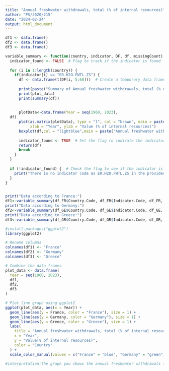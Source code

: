 ---
title: "Annual freshwater withdrawals, total (% of internal resources)"
author: "PS/2020/215"
date: "2024-02-24"
output: html_document
---
```{r}
df1 <- data.frame()
df2 <- data.frame()
df3 <- data.frame()

variable_summary <- function(country, indicator, DF, df, missingCount) {
  indicator_found <- FALSE  # Flag to track if the indicator is found
  
  for (i in 1:length(country)) {
    if(indicator[i] == "ER.H2O.FWTL.ZS") {
      df <- data.frame(t(DF[i, 5:68]))  # Create a temporary data frame
      
      print(paste("Summary of Annual freshwater withdrawals, total (% of internal resources) in", country[i], ":"))
      print(plot_data)
      print(summary(df))
      
      
      plotData<-data.frame(Year = seq(1960, 2023),
  df)
      plot(as.matrix(plotData), type = "l", col = "brown", main = paste("Annual freshwater withdrawals, total (% of internal resources) in", country[i]), 
           xlab = "Year", ylab = "Value (% of internal resources)")
      boxplot(df,col = "lightblue",main = paste("Annual freshwater withdrawals, total (% of internal resources) in", country[i]))
      
      indicator_found <- TRUE  # Set the flag to indicate the indicator is found
      return(df)
      break
    }
  }
  
  if (!indicator_found) {  # Check the flag to see if the indicator is not found
    print("There is no indicator code as ER.H2O.FWTL.ZS in the provided data.")
  }
}


print("Data according to France:")
df1<-variable_summary(df_FR$Country.Code, df_FR$Indicator.Code, df_FR, df1)
print("Data according to Germany:")
df2<-variable_summary(df_GE$Country.Code, df_GE$Indicator.Code, df_GE, df2)
print("Data according to Greece:")
df3<-variable_summary(df_GR$Country.Code, df_GR$Indicator.Code, df_GR, df3)

#install.packages("ggplot2")
library(ggplot2)

# Rename columns
colnames(df1) <- "France"
colnames(df2) <- "Germany"
colnames(df3) <- "Greece"

# Combine the data frames
plot_data <- data.frame(
  Year = seq(1960, 2023),
  df1,
  df2,
  df3
)

# Plot line graph using ggplot2
ggplot(plot_data, aes(x = Year)) +
  geom_line(aes(y = France, color = "France"), size = 1) +
  geom_line(aes(y = Germany, color = "Germany"), size = 1) +
  geom_line(aes(y = Greece, color = "Greece"), size = 1) +
  labs(
    title = "Annual freshwater withdrawals, total (% of internal resources)",
    x = "Year",
    y = "Value(% of internal resources)",
    color = "Country"
  ) +
  scale_color_manual(values = c("France" = "blue", "Germany" = "green", "Greece" = "red"))

#interpretation:the graph you shows the annual freshwater withdrawals for France, Germany, and Greece as a percentage of their total internal resources from 1960 to 2023.France:Freshwater withdrawals have fluctuated over time, with no clear upward or downward trend. The average annual withdrawal is around 13% of total internal resources.Withdrawals were highest in 1962, at 17%, and lowest in 2019, at 11%.Germany:Similar to France, Germany's freshwater withdrawals also fluctuate without a clear trend. The average annual withdrawal is around 11% of total internal resources.Withdrawals were highest in 1986, at 15%, and lowest in 1997, at 8%.Greece:Compared to France and Germany, Greece has consistently withdrawn the least amount of freshwater as a percentage of its internal resources. The average annual withdrawal is around 6%.Withdrawals have slightly increased over time, with the highest withdrawal recorded in 2011, at 9%, and the lowest in 1960, at 4%.

```

